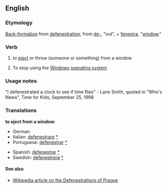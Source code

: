 ==English==

===Etymology===
[[back-formation|Back-formation]] from [[defenestration]], from {{L.}} [[de-]], "out", + [[fenestra]], "[[window]]."

===Verb===
{{en-infl-reg-other-e|defenestrat|e}}

# to [[eject]] or throw (someone or something) from a window
# {{computing}} {{slang}} To stop using the [[Windows]] [[operating system]]

===Usage notes===
"I defenestrated a clock to see if time flies" 
- Lane Smith, quoted in "Who's News", Time for Kids, September 25, 1998

===Translations===

'''to eject from a window''':

{{top}}
* German: {{Tword|de|defenestrieren||}}
* Italian: [[defenestrare]] [[:it:defenestrare|*]]
* Portuguese: [[defenestrar]] [[:pt:defenestrar|*]]
{{mid}}
* Spanish: [[defenestrar]] [[:es:defenestrar|*]]
* Swedish: [[defenestrera]] [[:sv:defenestrera|*]]
{{bottom}}

====See also====

* [[Wikipedia:Defenestrations of Prague|Wikipedia article on the Defenestrations of Prague]]